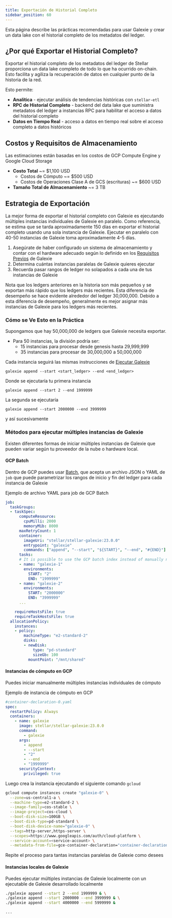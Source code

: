 ```yaml
---
title: Exportación de Historial Completo
sidebar_position: 60
---
```


Esta página describe las prácticas recomendadas para usar Galexie y crear un data lake con el historial completo de los metadatos del ledger.

## ¿Por qué Exportar el Historial Completo?

Exportar el historial completo de los metadatos del ledger de Stellar proporciona un data lake completo de todo lo que ha ocurrido on-chain. Esto facilita y agiliza la recuperación de datos en cualquier punto de la historia de la red.

Esto permite:

- **Analítica** - ejecutar análisis de tendencias históricas con `stellar-etl`
- **RPC de Historial Completo** - backend del data lake que suministra metadatos del ledger a instancias RPC para habilitar el acceso a datos del historial completo
- **Datos en Tiempo Real** - acceso a datos en tiempo real sobre el acceso completo a datos históricos

## Costos y Requisitos de Almacenamiento

Las estimaciones están basadas en los costos de GCP Compute Engine y Google Cloud Storage

- **Costo Total** ~= $1,100 USD
  - Costos de Cómputo ~= $500 USD
  - Costos de Operaciones Clase A de GCS (escrituras) ~= $600 USD
- **Tamaño Total de Almacenamiento** ~= 3 TB

## Estrategia de Exportación

La mejor forma de exportar el historial completo con Galexie es ejecutando múltiples instancias individuales de Galexie en paralelo. Como referencia, se estima que se tarda aproximadamente 150 días en exportar el historial completo usando una sola instancia de Galexie. Ejecutar en paralelo con 40-50 instancias de Galexie toma aproximadamente 4-5 días.

1. Asegúrate de haber configurado un sistema de almacenamiento y contar con el hardware adecuado según lo definido en los [Requisitos Previos](./prerequisites.mdx) de Galexie
2. Determina cuántas instancias paralelas de Galexie quieres ejecutar
3. Recuerda pasar rangos de ledger no solapados a cada una de tus instancias de Galexie

Nota que los ledgers anteriores en la historia son más pequeños y se exportan más rápido que los ledgers más recientes. Esta diferencia de desempeño se hace evidente alrededor del ledger 30,000,000. Debido a esta diferencia de desempeño, generalmente es mejor asignar más instancias de Galexie para los ledgers más recientes.

### Cómo se Ve Esto en la Práctica

Supongamos que hay 50,000,000 de ledgers que Galexie necesita exportar.

- Para 50 instancias, la división podría ser:
  - 15 instancias para procesar desde genesis hasta 29,999,999
  - 35 instancias para procesar de 30,000,000 a 50,000,000

Cada instancia seguirá las mismas instrucciones de [Ejecutar Galexie](./running.mdx)

```
galexie append --start <start_ledger> --end <end_ledger>
```

Donde se ejecutaría tu primera instancia

```
galexie append --start 2 --end 1999999
```

La segunda se ejecutaría

```
galexie append --start 2000000 --end 3999999
```

y así sucesivamente

### Métodos para ejecutar múltiples instancias de Galexie

Existen diferentes formas de iniciar múltiples instancias de Galexie que pueden variar según tu proveedor de la nube o hardware local.

#### GCP Batch

Dentro de GCP puedes usar [Batch](https://cloud.google.com/batch/docs/get-started), que acepta un archivo JSON o YAML de `job` que puede parametrizar los rangos de inicio y fin del ledger para cada instancia de Galexie

Ejemplo de archivo YAML para job de GCP Batch

```yaml
job:
  taskGroups:
  - taskSpec:
      computeResource:
        cpuMilli: 2000
        memoryMib: 8000
      maxRetryCount: 1
      container:
        imageUri: "stellar/stellar-galexie:23.0.0"
        entrypoint: "galexie"
        commands: ["append", "--start", "${START}", "--end", "#{END}"]
      tasks:
      # It is possible to use the GCP batch index instead of manually naming each task
      - name: "galexie-1"
        environments:
          START: "2"
          END: "1999999"
      - name: "galexie-2"
        environments:
          START: "2000000"
          END: "3999999"
      ...

    requireHostsFile: true
    requireTaskHostsFile: true
  allocationPolicy:
    instances:
    - policy:
        machineType: "e2-standard-2"
        disks:
        - newDisk:
            type: "pd-standard"
            sizeGb: 100
          mountPoint: "/mnt/shared"
```

#### Instancias de cómputo en GCP

Puedes iniciar manualmente múltiples instancias individuales de cómputo

Ejemplo de instancia de cómputo en GCP

```yaml
#container-declaration-0.yaml
spec:
  restartPolicy: Always
  containers:
    - name: galexie
      image: stellar/stellar-galexie:23.0.0
      command:
        - galexie
      args:
        - append
        - --start
        - "2"
        - --end
        - "1999999"
      securityContext:
        privileged: true
```

Luego crea la instancia ejecutando el siguiente comando `gcloud`

```sh
gcloud compute instances create "galexie-0" \
  --zone=us-central1-a \
  --machine-type=e2-standard-2 \
  --image-family=cos-stable \
  --image-project=cos-cloud \
  --boot-disk-size=100GB \
  --boot-disk-type=pd-standard \
  --boot-disk-device-name="galexie-0" \
  --tags=http-server,https-server \
  --scopes=https://www.googleapis.com/auth/cloud-platform \
  --service-account=<service-account> \
  --metadata-from-file=gce-container-declaration="container-declaration-0.yaml"
```

Repite el proceso para tantas instancias paralelas de Galexie como desees

#### Instancias locales de Galexie

Puedes ejecutar múltiples instancias de Galexie localmente con un ejecutable de Galexie desarrollado localmente

```sh
./galexie append --start 2 --end 1999999 & \
./galexie append --start 2000000 --end 3999999 & \
./galexie append --start 4000000 --end 5999999 &

...
```
